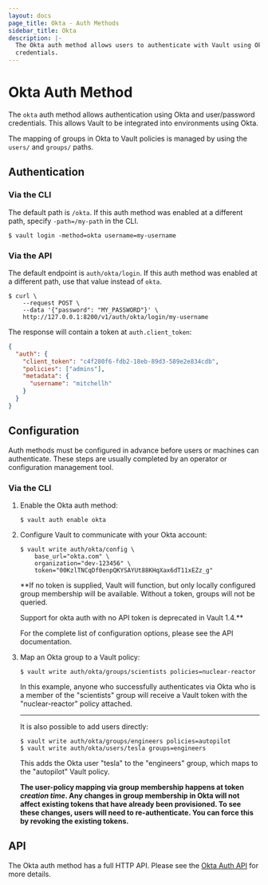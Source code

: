 ```yaml
---
layout: docs
page_title: Okta - Auth Methods
sidebar_title: Okta
description: |-
  The Okta auth method allows users to authenticate with Vault using Okta
  credentials.
---
```


# Okta Auth Method

The `okta` auth method allows authentication using Okta and user/password
credentials. This allows Vault to be integrated into environments using Okta.

The mapping of groups in Okta to Vault policies is managed by using the
`users/` and `groups/` paths.

## Authentication

### Via the CLI

The default path is `/okta`. If this auth method was enabled at a different
path, specify `-path=/my-path` in the CLI.

```text
$ vault login -method=okta username=my-username
```

### Via the API

The default endpoint is `auth/okta/login`. If this auth method was enabled
at a different path, use that value instead of `okta`.

```shell
$ curl \
    --request POST \
    --data '{"password": "MY_PASSWORD"}' \
    http://127.0.0.1:8200/v1/auth/okta/login/my-username
```

The response will contain a token at `auth.client_token`:

```json
{
  "auth": {
    "client_token": "c4f280f6-fdb2-18eb-89d3-589e2e834cdb",
    "policies": ["admins"],
    "metadata": {
      "username": "mitchellh"
    }
  }
}
```

## Configuration

Auth methods must be configured in advance before users or machines can
authenticate. These steps are usually completed by an operator or configuration
management tool.

### Via the CLI

1. Enable the Okta auth method:

   ```text
   $ vault auth enable okta
   ```

1. Configure Vault to communicate with your Okta account:

   ```text
   $ vault write auth/okta/config \
       base_url="okta.com" \
       organization="dev-123456" \
       token="00KzlTNCqDf0enpQKYSAYUt88KHqXax6dT11xEZz_g"
   ```

   **If no token is supplied, Vault will function, but only locally configured
   group membership will be available. Without a token, groups will not be
   queried.

   Support for okta auth with no API token is deprecated in Vault 1.4.**

   For the complete list of configuration options, please see the API
   documentation.

1. Map an Okta group to a Vault policy:

   ```text
   $ vault write auth/okta/groups/scientists policies=nuclear-reactor
   ```

   In this example, anyone who successfully authenticates via Okta who is a
   member of the "scientists" group will receive a Vault token with the
   "nuclear-reactor" policy attached.

   ***

   It is also possible to add users directly:

   ```text
   $ vault write auth/okta/groups/engineers policies=autopilot
   $ vault write auth/okta/users/tesla groups=engineers
   ```

   This adds the Okta user "tesla" to the "engineers" group, which maps to
   the "autopilot" Vault policy.

   **The user-policy mapping via group membership happens at token _creation
   time_. Any changes in group membership in Okta will not affect existing
   tokens that have already been provisioned. To see these changes, users
   will need to re-authenticate. You can force this by revoking the
   existing tokens.**

## API

The Okta auth method has a full HTTP API. Please see the
[Okta Auth API](/vault/api-docs/auth/okta) for more details.
